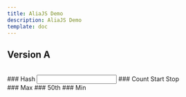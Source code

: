 ```yaml
---
title: AliaJS Demo
description: AliaJS Demo
template: doc
---
```


## Version A
<br/>
### Hash <span style="color:var(--sl-color-accent)"></span><input id="hash_input" type="text" />
### Count <span style="color:var(--sl-color-accent)" id="count_value"></span>
<LinkButton id="start" href="#">
  Start
</LinkButton>
<LinkButton id="stop" href="#">
  Stop
</LinkButton>
<br/>
### Max <span style="color:var(--sl-color-accent)" id="max_value"></span>
### 50th <span style="color:var(--sl-color-accent)" id="50th_value"></span>
### Min <span style="color:var(--sl-color-accent)" id="min_value"></span>

<script>{`
  window.intervalDelay = 250
  counter = 0;
  const delays = {
    all: [],
    min: Infinity,
    max: -Infinity,
  }
  document.getElementById('start').onclick = () => {
    clearInterval(window.interval)
    window.counter = 0
    window.interval = setInterval(async () => {
      counter = counter + 1
      var url = '/backend'
      if (window.location.hostname === 'localhost') {
        url = 'http://localhost:3000'
      }
      const prev = Date.now()
      const result = await fetch(url + '/counter?counter=' + window.counter + '&hash=' + document.getElementById('hash_input').value)
      const total = Date.now() - prev
      delays.all.push(total)
      delays.all.sort()
      document.getElementById('50th_value').innerText = delays.all[Math.floor(delays.all.length / 2)] + 'ms'
      if (total > delays.max) {
        delays.max = total
        document.getElementById('max_value').innerText = total + 'ms'
      }
      if (total < delays.min) {
        delays.min = total
        document.getElementById('min_value').innerText = total + 'ms'
      }
      document.getElementById('count_value').innerText = counter
    }, window.intervalDelay)
    document.getElementById('stop').onclick = () => {
      clearInterval(window.interval)
    }
  }
`}</script>
